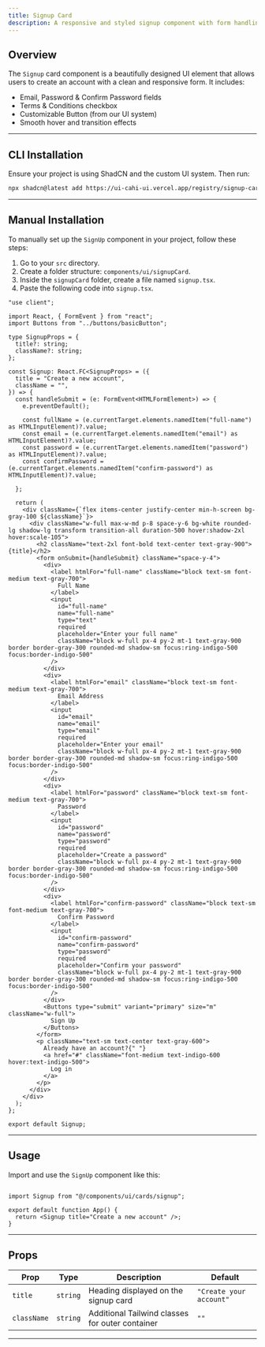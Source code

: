 ```yaml
---
title: Signup Card  
description: A responsive and styled signup component with form handling and button customization.
---
```



## Overview

The `Signup` card component is a beautifully designed UI element that allows users to create an account with a clean and responsive form. It includes:

- Email, Password & Confirm Password fields  
- Terms & Conditions checkbox  
- Customizable Button (from our UI system)  
- Smooth hover and transition effects

<ComponentPreview code={signupCardCode}>
  <Signup />
</ComponentPreview>

---

## CLI Installation

Ensure your project is using ShadCN and the custom UI system. Then run:

```bash
npx shadcn@latest add https://ui-cahi-ui.vercel.app/registry/signup-card.json
```
---

## Manual Installation

To manually set up the `SignUp` component in your project, follow these steps:

1. Go to your `src` directory.
2. Create a folder structure: `components/ui/signupCard`.
3. Inside the `signupCard` folder, create a file named `signup.tsx`.
4. Paste the following code into `signup.tsx`.

```tsx
"use client";

import React, { FormEvent } from "react";
import Buttons from "../buttons/basicButton";

type SignupProps = {
  title?: string;
  className?: string;
};

const Signup: React.FC<SignupProps> = ({
  title = "Create a new account",
  className = "",
}) => {
  const handleSubmit = (e: FormEvent<HTMLFormElement>) => {
    e.preventDefault();

    const fullName = (e.currentTarget.elements.namedItem("full-name") as HTMLInputElement)?.value;
    const email = (e.currentTarget.elements.namedItem("email") as HTMLInputElement)?.value;
    const password = (e.currentTarget.elements.namedItem("password") as HTMLInputElement)?.value;
    const confirmPassword = (e.currentTarget.elements.namedItem("confirm-password") as HTMLInputElement)?.value;

  };

  return (
    <div className={`flex items-center justify-center min-h-screen bg-gray-100 ${className}`}>
      <div className="w-full max-w-md p-8 space-y-6 bg-white rounded-lg shadow-lg transform transition-all duration-500 hover:shadow-2xl hover:scale-105">
        <h2 className="text-2xl font-bold text-center text-gray-900">{title}</h2>
        <form onSubmit={handleSubmit} className="space-y-4">
          <div>
            <label htmlFor="full-name" className="block text-sm font-medium text-gray-700">
              Full Name
            </label>
            <input
              id="full-name"
              name="full-name"
              type="text"
              required
              placeholder="Enter your full name"
              className="block w-full px-4 py-2 mt-1 text-gray-900 border border-gray-300 rounded-md shadow-sm focus:ring-indigo-500 focus:border-indigo-500"
            />
          </div>
          <div>
            <label htmlFor="email" className="block text-sm font-medium text-gray-700">
              Email Address
            </label>
            <input
              id="email"
              name="email"
              type="email"
              required
              placeholder="Enter your email"
              className="block w-full px-4 py-2 mt-1 text-gray-900 border border-gray-300 rounded-md shadow-sm focus:ring-indigo-500 focus:border-indigo-500"
            />
          </div>
          <div>
            <label htmlFor="password" className="block text-sm font-medium text-gray-700">
              Password
            </label>
            <input
              id="password"
              name="password"
              type="password"
              required
              placeholder="Create a password"
              className="block w-full px-4 py-2 mt-1 text-gray-900 border border-gray-300 rounded-md shadow-sm focus:ring-indigo-500 focus:border-indigo-500"
            />
          </div>
          <div>
            <label htmlFor="confirm-password" className="block text-sm font-medium text-gray-700">
              Confirm Password
            </label>
            <input
              id="confirm-password"
              name="confirm-password"
              type="password"
              required
              placeholder="Confirm your password"
              className="block w-full px-4 py-2 mt-1 text-gray-900 border border-gray-300 rounded-md shadow-sm focus:ring-indigo-500 focus:border-indigo-500"
            />
          </div>
          <Buttons type="submit" variant="primary" size="m" className="w-full">
            Sign Up
          </Buttons>
        </form>
        <p className="text-sm text-center text-gray-600">
          Already have an account?{" "}
          <a href="#" className="font-medium text-indigo-600 hover:text-indigo-500">
            Log in
          </a>
        </p>
      </div>
    </div>
  );
};

export default Signup;

```
---

## Usage
Import and use the `SignUp` component like this:
```tsx

import Signup from "@/components/ui/cards/signup";

export default function App() {
  return <Signup title="Create a new account" />;
}

```
---

## Props

| **Prop**    | **Type**   | **Description**                                  | **Default**                  |
|-------------|------------|--------------------------------------------------|------------------------------|
| `title`     | `string`   | Heading displayed on the signup card             | `"Create your account"`      |
| `className` | `string`   | Additional Tailwind classes for outer container  | `""`                         |

---